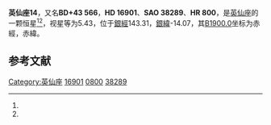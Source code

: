 {{Starbox begin
| name = 英仙座14
}}
{{Starbox observe
| epoch = [[J2000.0|J2000.0]]
| constell = [[英仙座|英仙座]]<ref name=SIMBAD>{{cite web
 | url=http://simbad.u-strasbg.fr/simbad/sim-id?Ident=HR+800
 | title=Pulsating variable Star
 | publisher=Centre de Données astronomiques de Strasbourg
 | work=SIMBAD
 | accessdate=2012-07-13
 | archive-date=2016-03-19
 | archive-url=https://web.archive.org/web/20160319013711/http://simbad.u-strasbg.fr/simbad/sim-id?Ident=HR+800
 | dead-url=no
 }}</ref><ref name=DATA>{{cite web
 | url=http://vizier.u-strasbg.fr/viz-bin/VizieR-5?-out.add=.&-source=5050&-corr=PK=HR&-out.max=9999&HR=800
 | title=VizieR Detailed Page
 | accessdate=2012-07-13
 | archive-date=2016-03-04
 | archive-url=https://web.archive.org/web/20160304232155/http://vizier.u-strasbg.fr/viz-bin/VizieR-5?-out.add=.&-source=5050&-corr=PK=HR&-out.max=9999&HR=800
 | dead-url=no
 }}</ref>
| 星官 = 
| ra = {{RA|2|44|5.2}}<ref name=SIMBAD /><ref name=DATA />
| dec = {{DEC|+44|17|49}}<ref name=SIMBAD /><ref name=DATA />
| appmag_v = 5.43<ref name=SIMBAD /><ref name=DATA />
}}
{{Starbox character
| class = G0Ib-IICa1CH-1<ref name=SIMBAD /><ref name=DATA />
| b-v = 0.9<ref name=SIMBAD /><ref name=DATA />
| u-b = 0.65<ref name=SIMBAD /><ref name=DATA />
| r-i = <ref name=SIMBAD /><ref name=DATA />
| variable = 
}}
{{Starbox astrometry
| radial_v = 0.65
| prop_mo_ra = -3
| parallax = 
| p_error = 
}}
{{Starbox catalog
| names =BD+43 566，[[SAO星表|SAO]] 38289，[[HD星表|HD]] 16901，[[HR星表|HR]] 800}}
{{Starbox reference |Simbad=HR+800}}
{{Starbox end}}

'''英仙座14'''，又名'''BD+43 566'''，'''HD 16901'''、'''SAO 38289'''、'''HR 800'''，是[[英仙座|英仙座]]的一颗恒星<ref name=SIMBAD /><ref name=DATA />，视星等为5.43，位于[[銀道座標系|銀經]]143.31，[[銀道座標系|銀緯]]-14.07，其[[B1900.0|B1900.0]]坐标为赤經{{RA|2|37|34.2}}，赤緯{{DEC|+43|-14.07|19}}。

== 参考文献 ==
{{reflist}}

{{star-stub}}

{{英仙座恒星}}
{{星官|大陵|8|21}}
[[Category:英仙座|Category:英仙座]]
[[Category:HD和HDE天體|16901]]
[[Category:HR天體|0800]]
[[Category:SAO天體|38289]]